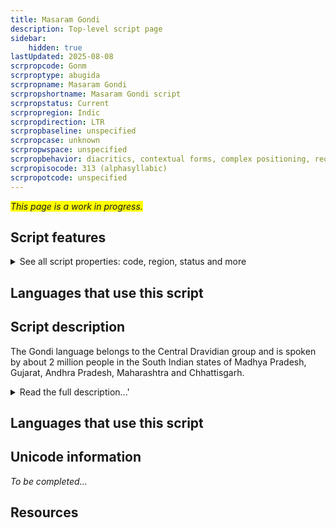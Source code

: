 ```yaml
---
title: Masaram Gondi
description: Top-level script page
sidebar:
    hidden: true
lastUpdated: 2025-08-08
scrpropcode: Gonm
scrproptype: abugida
scrpropname: Masaram Gondi
scrpropshortname: Masaram Gondi script
scrpropstatus: Current
scrpropregion: Indic
scrpropdirection: LTR
scrpropbaseline: unspecified
scrpropcase: unknown
scrpropwspace: unspecified
scrpropbehavior: diacritics, contextual forms, complex positioning, required ligatures
scrpropisocode: 313 (alphasyllabic)
scrpropotcode: unspecified
---
```


<span style='background-color:yellow'>_This page is a work in progress._</span>


## Script features

<details>
<summary> See all script properties: code, region, status and more</summary>
<ScriptInfo />
</details>

## Languages that use this script

<WsList script='Gonm' wsMax='5' />

## Script description

The Gondi language belongs to the Central Dravidian group and is spoken by about 2 million people in the South Indian states of Madhya Pradesh, Gujarat, Andhra Pradesh, Maharashtra and Chhattisgarh.

<details>
<summary>Read the full description...'</summary>The language is usually written in the [Devanagari](/scrlang/script-gonm) or [Telugu](/scrlang/script-Telu) scripts, but, in 1928, Munshi Mangal Singh Masaram designed a script specifically for the Gondi language. An older script for writing Gondi, [Gunjala Gondi](/scrlang/script-Gong), is being revived in some places. The Masaram Gondi script includes thirty-six consonant letters, ten vowel letters, and ten vowel signs. The script is an abugida; each consonant letter contains an inherent [a] vowel which can be changed using a vowel sign. The _virama_ symbol typical of Indic abugidas is missing from the script. Rather, the inherent vowel is cancelled by removing the horizontal line which is attached to the right of every letter. Conjuncts are formed in this way with the exception of ksạ, jña, tra, which are written with special ligatures, and combinations with RA, which exhibits contextual variation.

Masaram Gondi employs script-specific digits from 0-9. There is no script-specific punctuation; Latin punctuation is used.
</details>

## Languages that use this script

<WsList script='Gonm' wsMax='5' />

## Unicode information

_To be completed..._

## Resources

<ScriptResources detailSummary='seemore' />

